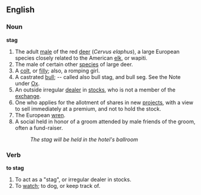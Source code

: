 ==English==

===Noun===

'''stag'''

#The adult [[male]] of the red [[deer]] (''Cervus elaphus''), a large European species closely related to the American [[elk]], or wapiti.
#The male of certain other [[species]] of large deer.
#A [[colt]], or [[filly]]; also, a romping girl.
#A castrated [[bull]]; -- called also bull stag, and bull seg. See the Note under [[Ox]].
#An outside irregular [[dealer]] in [[stock]]s, who is not a member of the [[exchange]].
#One who applies for the allotment of shares in new [[project]]s, with a view to sell immediately at a premium, and not to hold the stock.
#The European [[wren]].
#A social held in honor of a groom attended by male friends of the groom, often a fund-raiser.
#:''The stag will be held in the hotel's ballroom''

===Verb===

'''to stag'''

#To act as a "stag", or irregular dealer in stocks.
#To [[watch]]; to dog, or keep track of.